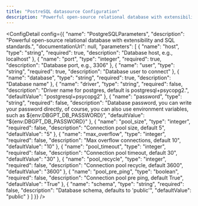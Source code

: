 ```yaml
---
title: "PostreSQL datasource Configuration"
description: "Powerful open-source relational database with extensibility and SQL standards."
---
```



<ConfigDetail config={{
  "name": "PostgreSQLParameters",
  "description": "Powerful open-source relational database with extensibility and SQL standards.",
  "documentationUrl": null,
  "parameters": [
    {
      "name": "host",
      "type": "string",
      "required": true,
      "description": "Database host, e.g., localhost"
    },
    {
      "name": "port",
      "type": "integer",
      "required": true,
      "description": "Database port, e.g., 3306"
    },
    {
      "name": "user",
      "type": "string",
      "required": true,
      "description": "Database user to connect"
    },
    {
      "name": "database",
      "type": "string",
      "required": true,
      "description": "Database name"
    },
    {
      "name": "driver",
      "type": "string",
      "required": false,
      "description": "Driver name for postgres, default is postgresql+psycopg2.",
      "defaultValue": "postgresql+psycopg2"
    },
    {
      "name": "password",
      "type": "string",
      "required": false,
      "description": "Database password, you can write your password directly, of course, you can also use environment variables, such as ${env:DBGPT_DB_PASSWORD}",
      "defaultValue": "${env:DBGPT_DB_PASSWORD}"
    },
    {
      "name": "pool_size",
      "type": "integer",
      "required": false,
      "description": "Connection pool size, default 5",
      "defaultValue": "5"
    },
    {
      "name": "max_overflow",
      "type": "integer",
      "required": false,
      "description": "Max overflow connections, default 10",
      "defaultValue": "10"
    },
    {
      "name": "pool_timeout",
      "type": "integer",
      "required": false,
      "description": "Connection pool timeout, default 30",
      "defaultValue": "30"
    },
    {
      "name": "pool_recycle",
      "type": "integer",
      "required": false,
      "description": "Connection pool recycle, default 3600",
      "defaultValue": "3600"
    },
    {
      "name": "pool_pre_ping",
      "type": "boolean",
      "required": false,
      "description": "Connection pool pre ping, default True",
      "defaultValue": "True"
    },
    {
      "name": "schema",
      "type": "string",
      "required": false,
      "description": "Database schema, defaults to 'public'",
      "defaultValue": "public"
    }
  ]
}} />

